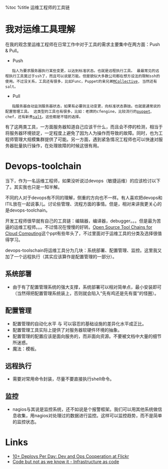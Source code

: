 %toc
%title 运维工程师的工具链

= 我对运维工具理解 =
在我的观念里运维工程师在日常工作中对于工具的需求主要集中在两方面：Push & Pull。
* Push
    指人为要求服务器执行某些变更，以达到标准状态。也就是远程执行工具。 最最常见的远程执行工具莫过于ssh了，而且可以说是万能。但是貌似大多数公司都在想方设法的限制ssh的使用。不过没关系，工具还有很多，比如Func，Puppet的亲兄弟[[https://puppetlabs.com/mcollective/introduction/|MCollective]], 当然还有salt。
* Pull
    指服务器自动监测服务器状态，如果有必要则主动变更，向标准状态靠拢。也就是通常说的配置管理工具。 这类型的工具也有很多，比如：老牌的cfengine，比较流行的[[https://puppetlabs.com|puppet]]、chef，还有新贵[[http://saltstack.org|salt]]。这些都是不错的选择。

有了这两类工具，一方面服务器知道自己应该干什么，而且会不停的检测，相当于将服务器环境锁定，一定程度上避免了因为人为操作而导致的故障。同时，也为工程师管理大规模集群提供了可能。另一方面，遇到紧急情况工程师也可以快速对服务器批量执行操作，在处理故障的时候这很有用。

= Devops-toolchain =
当下，作为一名运维工程师，如果没听说过devops（敏捷运维）的应该检讨以下了。其实我也只是一知半解。

不同的人对于devops有不同的理解，侧重的方向也不一样。有人喜欢把devops和ITIL放在一起说事儿。讨论些管理、流程方面的事情。但是，相对来讲我更关心的是devops-toolchain。

开发工程师很早就有自己的工具链：编辑器，编译器，debugger。。。但是最为苦逼的运维工程师。。。不过情况在慢慢的好转。[[http://www.slideshare.net/socializedsoftware/open-source-tool-chains-for-cloud-computing|Open Source Tool Chains for Cloud Computing]]这个ppt有些年头了，不过里面对于运维工具的分类及选择很值得学习。

devops-toolschain将运维工具分为几块：系统部署、配置管理、监控。这里我又加了一个远程执行（其实应该算作是配置管理的一部分）。

== 系统部署 ==
* 由于有了配置管理系统的强大支撑，系统部署可以相对简单点，最小安装即可（当然得把配置管理系统装上，否则就会陷入“先有鸡还是先有蛋”的怪圈）。

== 配置管理 ==
* 配置管理的自动化水平 与 可以容忍的基础设施的差异化水平成正比。
* 配置管理工具实际上提供了对服务器软硬件环境的抽象。
* 配置管理的配置应该是面向服务的，而非面向资源。不要被文档中大量的细节所迷惑。
* 魔法：模板。

== 远程执行 ==
* 需要对常用命令封装，尽量不要直接执行shell命令。

== 监控 ==
* nagios与其说是监控系统，还不如说是个报警框架。我们可以用其他系统做信息收集，用nagios对处理过的数据进行监控。这样可以监控趋势，而不是简单的监控状态。

= Links =
* [[http://www.slideshare.net/jallspaw/10-deploys-per-day-dev-and-ops-cooperation-at-flickr|10+ Deploys Per Day: Dev and Ops Cooperation at Flickr]]
* [[http://www.slideshare.net/jedi4ever/code-but-not-as-we-know-it-infrastructure-as-code|Code but not as we know it - Infrastructure as code]]

